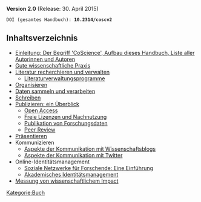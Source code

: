 
'''Version 2.0''' (Release: 30. April 2015)
 DOI (gesamtes Handbuch): '''10.2314/coscv2'''

== Inhaltsverzeichnis ==

<div class="BookToc">
* [https://test.handbuch.tib.eu/w/index.php?title=Handbuch_CoScience/Einleitung&stableid=3246 Einleitung: Der Begriff 'CoScience', Aufbau dieses Handbuch, Liste aller Autorinnen und Autoren]
* [https://test.handbuch.tib.eu/w/index.php?title=Handbuch_CoScience/Gute_wissenschaftliche_Praxis&stableid=3394 Gute wissenschaftliche Praxis]
* [https://test.handbuch.tib.eu/w/index.php?title=Handbuch_CoScience/Literatur_recherchieren_und_verwalten&stableid=3395 Literatur recherchieren und verwalten]
** [https://test.handbuch.tib.eu/w/index.php?title=Handbuch_CoScience/Literaturverwaltungsprogramme&stableid=3396 Literaturverwaltungsprogramme]
* [https://test.handbuch.tib.eu/w/index.php?title=Handbuch_CoScience/Organisieren&stableid=3397 Organisieren]
* [https://test.handbuch.tib.eu/w/index.php?title=Handbuch_CoScience/Daten_sammeln_und_verarbeiten&stableid=3369 Daten sammeln und verarbeiten]
* [https://test.handbuch.tib.eu/w/index.php?title=Handbuch_CoScience/Schreiben&stableid=3252 Schreiben]
* [https://test.handbuch.tib.eu/w/index.php?title=Handbuch_CoScience/Publizieren:_ein_%C3%9Cberblick&stableid=3398 Publizieren: ein Überblick]
** [https://test.handbuch.tib.eu/w/index.php?title=Handbuch_CoScience/Open_Access&stableid=3399 Open Access]
** [https://test.handbuch.tib.eu/w/index.php?title=Handbuch_CoScience/Freie_Lizenzen_und_Nachnutzung&stableid=3255 Freie Lizenzen und Nachnutzung]
** [https://test.handbuch.tib.eu/w/index.php?title=Handbuch_CoScience/Publikation_von_Forschungsdaten&stableid=3400 Publikation von Forschungsdaten]
** [https://test.handbuch.tib.eu/w/index.php?title=Handbuch_CoScience/Peer_Review&stableid=3385 Peer Review]
* [https://test.handbuch.tib.eu/w/index.php?title=Handbuch_CoScience/Pr%C3%A4sentieren&stableid=3258 Präsentieren]
* Kommunizieren
** [https://test.handbuch.tib.eu/w/index.php?title=Handbuch_CoScience/Aspekte_der_Kommunikation_mit_Wissenschaftsblogs&stableid=3259 Aspekte der Kommunikation mit Wissenschaftsblogs]
** [https://test.handbuch.tib.eu/w/index.php?title=Handbuch_CoScience/Aspekte_der_Kommunikation_mit_Twitter&stableid=3260 Aspekte der Kommunikation mit Twitter]
* Online-Identitätsmanagement
** [https://test.handbuch.tib.eu/w/index.php?title=Handbuch_CoScience/Soziale_Netzwerke_f%C3%BCr_Forschende&stableid=3391 Soziale Netzwerke für Forschende: Eine Einführung]
** [https://test.handbuch.tib.eu/w/index.php?title=Handbuch_CoScience/Akademisches_Identit%C3%A4tsmanagement&stableid=3392 Akademisches Identitätsmanagement]
* [https://test.handbuch.tib.eu/w/index.php?title=Handbuch_CoScience/Messung_von_wissenschaftlichem_Impact&stableid=3309 Messung von wissenschaftlichem Impact]
</div>

[[Kategorie:Buch]]
